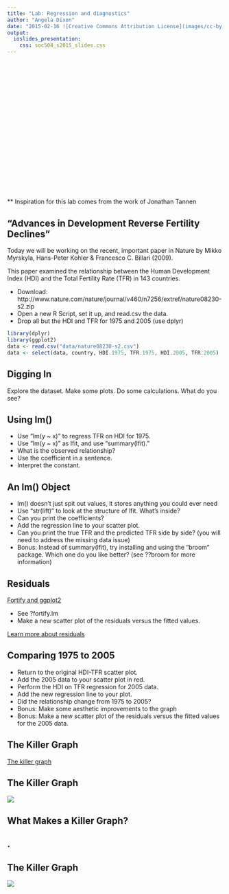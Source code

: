 ```yaml
---
title: "Lab: Regression and diagnostics"
author: "Angela Dixon"
date: "2015-02-16 ![Creative Commons Attribution License](images/cc-by.png)"
output: 
  ioslides_presentation:
    css: soc504_s2015_slides.css
---
```



## {.smaller}


<br><br> <br> <br> <br><br> <br> <br> <br><br> <br> <br> 
<br> <br><br> <br> <br>    

** Inspiration for this lab comes from the work of Jonathan Tannen 

## "Advances in Development Reverse Fertility Declines" {.smaller .build}

Today we will be working on the recent, important paper in Nature by Mikko Myrskyla, Hans-Peter Kohler & Francesco C. Billari (2009).  
  
This paper examined the relationship between the Human Development Index (HDI) and the Total Fertility Rate (TFR) in 143 countries.  

-  Download: http://www.nature.com/nature/journal/v460/n7256/extref/nature08230-s2.zip    
- Open a new R Script, set it up, and read.csv the data.
- Drop all but the HDI and TFR for 1975 and 2005 (use dplyr)


```r
library(dplyr)
library(ggplot2)
data <- read.csv("data/nature08230-s2.csv")
data <- select(data, country, HDI.1975, TFR.1975, HDI.2005, TFR.2005)
```


## Digging In 

Explore the dataset. Make some plots. Do some calculations.
What do you see?

## Using lm()

- Use "lm(y ~ x)" to regress TFR on HDI for 1975. 
- Use "lm(y ~ x)" as lfit, and use "summary(lfit)."   
- What is the observed relationship?  
- Use the coefficient in a sentence.  
- Interpret the constant.  
 

## An lm() Object

- lm() doesn't just spit out values, it stores anything you could ever need  
- Use "str(lift)" to look at the structure of lfit. What's inside?  
- Can you print the coefficients?  
- Add the regression line to your scatter plot. 
- Can you print the true TFR and the predicted TFR side by side? (you will need to address the missing data issue)   
- Bonus: Instead of summary(lfit), try installing and using the "broom" package. Which one do you like better? (see ??broom for more information)
 
## Residuals

[Fortify and ggplot2](http://docs.ggplot2.org/0.9.3.1/fortify.lm.html)   

- See ?fortify.lm  
- Make a new scatter plot of the residuals versus the fitted values.    

[Learn more about residuals](http://blog.minitab.com/blog/adventures-in-statistics/why-you-need-to-check-your-residual-plots-for-regression-analysis)  


## Comparing 1975 to 2005

- Return to the original HDI-TFR scatter plot.  
- Add the 2005 data to your scatter plot in red.  
- Perform the HDI on TFR regression for 2005 data.  
- Add the new regression line to your plot.  
- Did the relationship change from 1975 to 2005?   
- Bonus: Make some aesthetic improvements to the graph
- Bonus: Make a new scatter plot of the residuals versus the fitted values for the 2005 data.
 

## The Killer Graph 

[The killer graph](http://www.ccpr.ucla.edu/events/ccpr-seminars-previous-years/Kohler-advances%20in%20development.pdf)

## The Killer Graph 

![](images/Myrskla_graph_exp.png)

## What Makes a Killer Graph?


## .


## The Killer Graph
![](images/Myrskla_graph.png)

